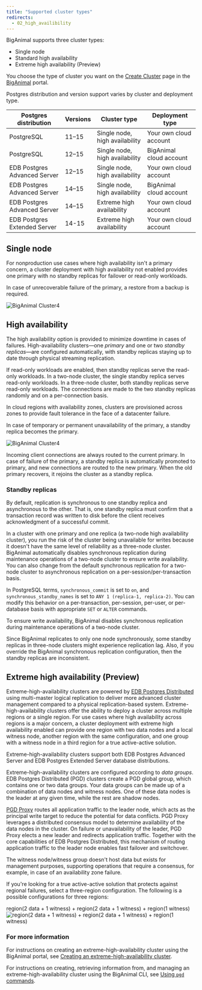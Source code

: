 ```yaml
---
title: "Supported cluster types"
redirects:
  - 02_high_availibility
---
```


BigAnimal supports three cluster types: 
- Single node
- Standard high availability
- Extreme high availability (Preview)

You choose the type of cluster you want on the [Create Cluster](https://portal.biganimal.com/create-cluster) page in the [BigAnimal](https://portal.biganimal.com) portal.  

Postgres distribution and version support varies by cluster and deployment type.

|    Postgres distribution     | Versions |          Cluster type          |     Deployment type     |
| ---------------------------- | -------- | ------------------------------ | ----------------------- |
| PostgreSQL                   | 11–15    | Single node, high availability | Your own cloud account  |
| PostgreSQL                   | 12–15    | Single node, high availability | BigAnimal cloud account  |
| EDB Postgres Advanced Server | 12–15    | Single node, high availability | Your own cloud account  |
| EDB Postgres Advanced Server | 14–15    | Single node, high availability | BigAnimal cloud account |
| EDB Postgres Advanced Server | 14–15    | Extreme high availability      | Your own cloud account  |
| EDB Postgres Extended Server | 14-15    | Extreme high availability      | Your own cloud account  |

## Single node

For nonproduction use cases where high availability isn't a primary concern, a cluster deployment with high availability not enabled provides one primary with no standby replicas for failover or read-only workloads. 

In case of unrecoverable failure of the primary, a restore from a backup is required. 

![BigAnimal Cluster4](images/single-node.png)

## High availability

The high availability option is provided to minimize downtime in cases of failures. High-availability clusters&mdash;one *primary* and one or two *standby replicas*&mdash;are configured automatically, with standby replicas staying up to date through physical streaming replication. 

If read-only workloads are enabled, then standby replicas serve the read-only workloads. In a two-node cluster, the single standby replica serves read-only workloads. In a three-node cluster, both standby replicas serve read-only workloads. The connections are made to the two standby replicas randomly and on a per-connection basis. 

In cloud regions with availability zones, clusters are provisioned across zones to provide fault tolerance in the face of a datacenter failure.

In case of temporary or permanent unavailability of the primary, a standby replica becomes the primary.

![BigAnimal Cluster4](images/high-availability.png)

Incoming client connections are always routed to the current primary. In case of failure of the primary, a standby replica is automatically promoted to primary, and new connections are routed to the new primary. When the old primary recovers, it rejoins the cluster as a standby replica.

### Standby replicas

By default, replication is synchronous to one standby replica and asynchronous to the other. That is, one standby replica must confirm that a transaction record was written to disk before the client receives acknowledgment of a successful commit. 

In a cluster with one primary and one replica (a two-node high availability cluster), you run the risk of the cluster being unavailable for writes because it doesn't have the same level of reliability as a three-node cluster. BigAnimal automatically disables synchronous replication during maintenance operations of a two-node cluster to ensure write availability. You can also change from the default synchronous replication for a two-node cluster to asynchronous replication on a per-session/per-transaction basis.

In PostgreSQL terms, `synchronous_commit` is set to `on`, and `synchronous_standby_names` is set to `ANY 1 (replica-1, replica-2)`. You can modify this behavior on a per-transaction, per-session, per-user, or per-database basis with appropriate `SET` or `ALTER` commands. 

To ensure write availability, BigAnimal disables synchronous replication during maintenance operations of a two-node cluster.

Since BigAnimal replicates to only one node synchronously, some standby replicas in three-node clusters might experience replication lag. Also, if you override the BigAnimal synchronous replication configuration, then the standby replicas are inconsistent. 

## Extreme high availability (Preview)

Extreme-high-availability clusters are powered by [EDB Postgres Distributed](/pgd/latest/) using multi-master logical replication to deliver more advanced cluster management compared to a physical replication-based system. Extreme-high-availability clusters offer the ability to deploy a cluster across multiple regions or a single region. For use cases where high availability across regions is a major concern, a cluster deployment with extreme high availability enabled can provide one region with two data nodes and a local witness node, another region with the same configuration, and one group with a witness node in a third region for a true active-active solution. 

Extreme-high-availability clusters support both EDB Postgres Advanced Server and EDB Postgres Extended Server database distributions. 

Extreme-high-availability clusters are configured according to *data groups*. EDB Postgres Distributed (PGD) clusters create a PGD global group, which contains one or two data groups. Your data groups can be made up of a combination of data nodes and witness nodes. One of these data nodes is the leader at any given time, while the rest are shadow nodes. 

[PGD Proxy](/pgd/latest/routing/proxy) routes all application traffic to the leader node, which acts as the principal write target to reduce the potential for data conflicts. PGD Proxy leverages a distributed consensus model to determine availability of the data nodes in the cluster. On failure or unavailability of the leader, PGD Proxy elects a new leader and redirects application traffic. Together with the core capabilities of EDB Postgres Distributed, this mechanism of routing application traffic to the leader node enables fast failover and switchover.

The witness node/witness group doesn't host data but exists for management purposes, supporting operations that require a consensus, for example, in case of an availability zone failure. 

If you're looking for a true active-active solution that protects against regional failures, select a three-region configuration. The following is a possible configurations for three regions:

region(2 data + 1 witness) + region(2 data + 1 witness) + region(1 witness)
   ![region(2 data + 1 witness) + region(2 data + 1 witness) + region(1 witness)](images/extreme-high-availability-3-regions.png)

### For more information

For instructions on creating an extreme-high-availability cluster using the BigAnimal portal, see [Creating an extreme-high-availability cluster](../getting_started/creating_a_cluster/creating_an_eha_cluster/).

For instructions on creating, retrieving information from, and managing an extreme-high-availability cluster using the BigAnimal CLI, see [Using `pgd` commands](/biganimal/latest/reference/cli/managing_clusters/#using-pgd-commands).
